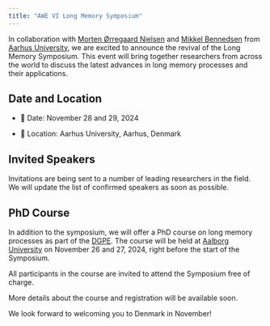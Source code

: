 ```yaml
---
title: "AWE VI Long Memory Symposium"
---
```


In collaboration with [Morten Ørregaard Nielsen](https://sites.google.com/view/mortennielsen/) and [Mikkel Bennedsen](https://sites.google.com/site/mbennedsen/home) from [Aarhus University](https://bss.au.dk/en/), we are excited to announce the revival of the Long Memory Symposium. This event will bring together researchers from across the world to discuss the latest advances in long memory processes and their applications.

## Date and Location

- 📅 Date: November 28 and 29, 2024

- 📍 Location: Aarhus University, Aarhus, Denmark

## Invited Speakers

Invitations are being sent to a number of leading researchers in the field. We will update the list of confirmed speakers as soon as possible.

## PhD Course

In addition to the symposium, we will offer a PhD course on long memory processes as part of the [DGPE](https://econ.au.dk/dgpe). The course will be held at [Aalborg University](index.qmd) on November 26 and 27, 2024, right before the start of the Symposium.

All participants in the course are invited to attend the Symposium free of charge.

More details about the course and registration will be available soon.

We look forward to welcoming you to Denmark in November!